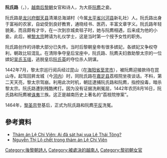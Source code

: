 
'''阮氏路'''（{{vie|v='''Nguyễn Thị Lộ'''|hn=阮氏路}}，{{bd|？||1442年||}}），[[越南|越南]][[后黎朝|后黎朝]]女官和诗人，为大臣[[阮廌|阮廌]]之妾。

阮氏路是[[龙兴府|龙兴府]][[御天县|御天县]]清潮总海湖村（今属[[太平省|太平省]][[兴河县|兴河县]]新礼社）人。阮氏路出身于富裕的农家，自幼受到良好教育，通晓经书、医药，丰富文章字义。阮氏路年轻貌美，而且颇有才华，在一次到京城卖毯子时，她与阮廌相遇，后来成为他的小妾。此后，被[[黎太宗|黎太宗]]聘请为礼仪学士，这是当时第一个授予女性的职务。

阮氏路创作的诗歌大部分已失传。当时后黎朝皇帝有很多嫔妃，各嫔妃又争权夺利，朝政比较混乱。在清除争夺皇后宝座中，阮氏路、阮廌夫妇救助黎太宗的一位嫔妃[[吴氏玉瑶|吴氏玉瑶]]，逃脱皇后[[阮氏英|阮氏英]]的夺位杀人阴谋。

1442年7月，黎太宗巡行阅兵经过昆山（在[[海阳省|海阳省]][[至灵市|至灵市]]），被阮廌迎接款待在昆山寺。起驾回昇龙城（今[[河内|河内]]）时，同阮氏路在[[嘉定县|嘉定县]]荔枝院坐夜谈话。不料，第二天天亮，黎太宗驾崩。利用此次时机，朝廷逮捕阮氏路和阮廌，指控投毒，暗杀黎太宗。阮氏路遭到残酷拷打。因为没有证据洗刷冤屈，1442年农历8月16日，阮氏路和阮廌被[[族誅|诛夷]]三族。这正是越南历史上著名的“荔枝院惨案”。

1464年，[[黎圣宗|黎圣宗]]登基后，正式为阮氏路和阮廌[[平反|平反]]洗冤。

== 參考資料 ==
*[http://www.nguoiduatin.vn/tham-an-le-chi-vien-ai-da-sat-hai-vua-le-thai-tong-a66304.html Thảm án Lệ Chi Viên: Ai đã sát hại vua Lê Thái Tông?] {{Wayback|url=http://www.nguoiduatin.vn/tham-an-le-chi-vien-ai-da-sat-hai-vua-le-thai-tong-a66304.html |date=20151208123804 }}
*[http://www.baomoi.com/Nguyen-Thi-Lo-chet-trong-tham-an-Le-Chi-Vien/139/10768472.epi Nguyễn Thị Lộ chết trong thảm án Lệ Chi Viên] {{Wayback|url=http://www.baomoi.com/Nguyen-Thi-Lo-chet-trong-tham-an-Le-Chi-Vien/139/10768472.epi |date=20190713043122 }}

[[Category:後黎朝詩人|Category:後黎朝詩人]]
[[Category:被處決的越南人|Category:被處決的越南人]]
[[Category:黎初朝女官|Category:黎初朝女官]]